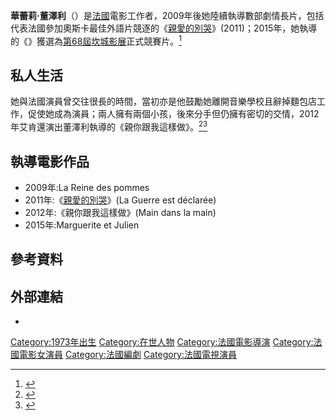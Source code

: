 {{Infobox person
| name  = 華蕾莉·董澤利<br/>Valérie Donzelli
| image = Valérie Donzelli.jpg
| imagesize = 
| caption = 
| birth_date = {{birth date and age|1973|3|2}}
| birth_place = {{FRA}}[[佛日省|佛日省]][[埃皮納勒|埃皮納勒]]
| nationality = {{FRA}}
| years_active = 1998 - 现在
| occupation = 電影導演、演員、編劇
| children = 2
}}

'''華蕾莉·董澤利'''（{{lang-fr|Valérie Donzelli}}）是[[法國|法國]]電影工作者，2009年後她陸續執導數部劇情長片，包括代表法國參加奧斯卡最佳外語片競逐的《[[親愛的別哭|親愛的別哭]]》(2011)；2015年，她執導的《{{tsl|fr|Marguerite et Julien}}》獲選為[[第68屆坎城影展|第68屆坎城影展]]正式競賽片。<ref name="Cannes">{{cite web |url=http://www.festival-cannes.com/en/article/61306.html |title=2015 Official Selection |accessdate=16 April 2015 |work=Cannes |archive-date=2016-04-28 |archive-url=https://web.archive.org/web/20160428101557/http://www.festival-cannes.com/en/article/61306.html |dead-url=no }}</ref>

== 私人生活 ==
她與法國演員{{tsl|fr|Jérémie Elkaïm|傑瑞米·艾肯}}曾交往很長的時間，當初亦是他鼓勵她離開音樂學校且辭掉麵包店工作，促使她成為演員；兩人擁有兩個小孩，後來分手但仍擁有密切的交情，2012年艾肯還演出董澤利執導的《親你跟我這樣做》。<ref>{{Cite web |url=http://www.lesinrocks.com/2011/09/03/cinema/valerie-donzelli-et-jeremie-elkaim-a-lassaut-de-la-vie-1110303/ |title=存档副本 |access-date=2015-05-16 |archive-date=2018-02-25 |archive-url=https://web.archive.org/web/20180225064900/https://www.lesinrocks.com/2011/09/03/cinema/valerie-donzelli-et-jeremie-elkaim-a-lassaut-de-la-vie-1110303/ |dead-url=no }}</ref><ref>{{Cite web |url=http://www.telerama.fr/cinema/valerie-donzelli-et-jeremy-elkaim-l-epreuve-par-deux,72433.php |title=存档副本 |access-date=2015-05-16 |archive-date=2017-03-13 |archive-url=https://web.archive.org/web/20170313123009/http://www.telerama.fr/cinema/valerie-donzelli-et-jeremy-elkaim-l-epreuve-par-deux,72433.php |dead-url=no }}</ref>


== 執導電影作品 ==
*2009年:La Reine des pommes
*2011年:《[[親愛的別哭|親愛的別哭]]》(La Guerre est déclarée)
*2012年:《親你跟我這樣做》(Main dans la main)
*2015年:Marguerite et Julien

==參考資料==
{{reflist}}

==外部連結==
*{{imdb|0233123}}

{{DEFAULTSORT: Donzelli, Valerie}}
[[Category:1973年出生|Category:1973年出生]]
[[Category:在世人物|Category:在世人物]]
[[Category:法國電影導演|Category:法國電影導演]]
[[Category:法國電影女演員|Category:法國電影女演員]]
[[Category:法國編劇|Category:法國編劇]]
[[Category:法國電視演員|Category:法國電視演員]]